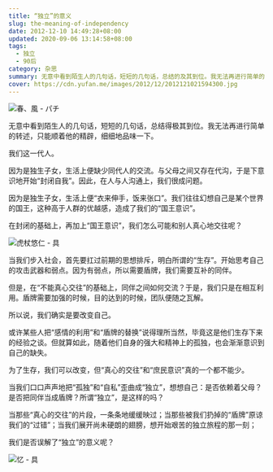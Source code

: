 ```yaml
---
title: “独立”的意义
slug: the-meaning-of-independency
date: 2012-12-10 14:49:28+08:00
updated: 2020-09-06 13:14:58+08:00
tags:
  - 独立
  - 90后
category: 杂思
summary: 无意中看到陌生人的几句话，短短的几句话，总结的及其到位。我无法再进行简单的转移，顺着他的精辟，繁琐的回味一下好了。
cover: https://cdn.yufan.me/images/2012/12/2012121021594300.jpg
---
```


![春、風 - パチ](https://cdn.yufan.me/images/2012/12/2012121021594300.jpg)

<MusicPlayer netease={1961264446} />

无意中看到陌生人的几句话，短短的几句话，总结得极其到位。我无法再进行简单的转述，只能顺着他的精辟，细细地品味一下。

我们这一代人。

因为是独生子女，生活上便缺少同代人的交流。与父母之间又存在代沟，于是下意识地开始“封闭自我”。因此，在人与人沟通上，我们很成问题。

因为是独生子女，生活上便“衣来伸手，饭来张口”。我们往往幻想自己是某个世界的国王，这种高于人群的优越感，造成了我们的“国王意识”。

在封闭的基础上，再加上“国王意识”，我们怎么可能和别人真心地交往呢？

![虎杖悠仁 - 具](https://cdn.yufan.me/images/2012/12/2012121022012900.jpg)

当我们步入社会，首先要扛过前期的思想排斥，明白所谓的“生存”。开始思考自己的攻击武器和弱点。因为有弱点，所以需要盾牌，我们需要互补的同伴。

但是，在“不能真心交往”的基础上，同伴之间如何交流？于是，我们只是在相互利用。盾牌需要加强的时候，目的达到的时候，团队便随之瓦解。

所以说，我们确实是要改变自己。

或许某些人把“感情的利用”和“盾牌的替换”说得理所当然，毕竟这是他们生存下来的经验之谈。但就算如此，随着他们自身的强大和精神上的孤独，也会渐渐意识到自己的缺失。

为了生存，我们可以改变，但“真心的交往”和“庶民意识”真的一个都不能少。

当我们口口声声地把“孤独”和“自私”歪曲成“独立”，想想自己：是否依赖着父母？是否把同伴当成盾牌？所谓“独立”，是这样的吗？

当那些“真心的交往”的片段，一条条地缓缓映过；当那些被我们扔掉的“盾牌”原谅我们的“过错”；当我们展开尚未硬朗的翅膀，想开始艰苦的独立旅程的那一刻；

我们是否误解了“独立”的意义呢？

![忆 - 具](https://cdn.yufan.me/images/2012/12/2012121022012400.jpg)

